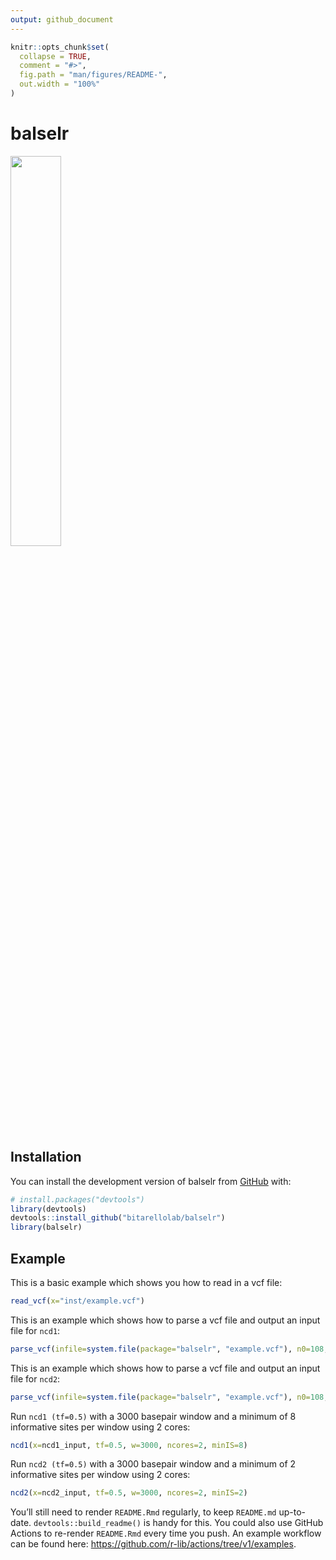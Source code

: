 ```yaml
---
output: github_document
---
```


<!-- README.md is generated from README.Rmd. Please edit that file -->

```r
knitr::opts_chunk$set(
  collapse = TRUE,
  comment = "#>",
  fig.path = "man/figures/README-",
  out.width = "100%"
)
```

# balselr


<!-- badges: start -->
![](images/balselr2.png){width=40% height=40%}
<!-- badges: end -->

## Installation

You can install the development version of balselr from [GitHub](https://github.com/) with:

``` r
# install.packages("devtools")
library(devtools)
devtools::install_github("bitarellolab/balselr")
library(balselr)
```


## Example

This is a basic example which shows you how to read in a vcf file:

```r
read_vcf(x="inst/example.vcf")
```

This is an example which shows how to parse a vcf file and output an input file for `ncd1`:

```r
parse_vcf(infile=system.file(package="balselr", "example.vcf"), n0=108, type="ncd1")
```

This is an example which shows how to parse a vcf file and output an input file for `ncd2`:

```r
parse_vcf(infile=system.file(package="balselr", "example.vcf"), n0=108, n1=2, type="ncd2")
```


Run `ncd1 (tf=0.5)` with a 3000 basepair window and a minimum of 8 informative sites per window using 2 cores:

```r
ncd1(x=ncd1_input, tf=0.5, w=3000, ncores=2, minIS=8)
```


Run `ncd2 (tf=0.5)` with a 3000 basepair window and a minimum of 2 informative sites per window using 2 cores:

```r
ncd2(x=ncd2_input, tf=0.5, w=3000, ncores=2, minIS=2)
```
You'll still need to render `README.Rmd` regularly, to keep `README.md` up-to-date. `devtools::build_readme()` is handy for this. You could also use GitHub Actions to re-render `README.Rmd` every time you push. An example workflow can be found here: <https://github.com/r-lib/actions/tree/v1/examples>.


